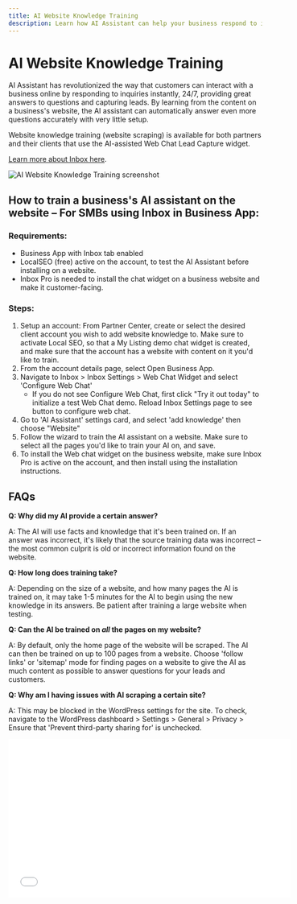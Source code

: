 ```yaml
---
title: AI Website Knowledge Training
description: Learn how AI Assistant can help your business respond to inquiries instantly by training it with your website content.
---
```


# AI Website Knowledge Training

AI Assistant has revolutionized the way that customers can interact with a business online by responding to inquiries instantly, 24/7, providing great answers to questions and capturing leads. By learning from the content on a business's website, the AI assistant can automatically answer even more questions accurately with very little setup.

Website knowledge training (website scraping) is available for both partners and their clients that use the AI-assisted Web Chat Lead Capture widget.

[Learn more about Inbox here](/business-app/business-app-inbox/inbox-overview).

![AI Website Knowledge Training screenshot](./img/inbox/ai-website-knowledge-training.png)

## How to train a business's AI assistant on the website – For SMBs using Inbox in Business App:

### Requirements:

- Business App with Inbox tab enabled
- LocalSEO (free) active on the account, to test the AI Assistant before installing on a website.
- Inbox Pro is needed to install the chat widget on a business website and make it customer-facing.

### Steps:

1. Setup an account: From Partner Center, create or select the desired client account you wish to add website knowledge to. Make sure to activate Local SEO, so that a My Listing demo chat widget is created, and make sure that the account has a website with content on it you'd like to train.
2. From the account details page, select Open Business App.
3. Navigate to Inbox > Inbox Settings > Web Chat Widget and select 'Configure Web Chat'
   - If you do not see Configure Web Chat, first click "Try it out today" to initialize a test Web Chat demo. Reload Inbox Settings page to see button to configure web chat.
4. Go to 'AI Assistant' settings card, and select 'add knowledge' then choose "Website"
5. Follow the wizard to train the AI assistant on a website. Make sure to select all the pages you'd like to train your AI on, and save.
6. To install the Web chat widget on the business website, make sure Inbox Pro is active on the account, and then install using the installation instructions.

## FAQs

**Q: Why did my AI provide a certain answer?**

A: The AI will use facts and knowledge that it's been trained on. If an answer was incorrect, it's likely that the source training data was incorrect – the most common culprit is old or incorrect information found on the website.

**Q: How long does training take?**

A: Depending on the size of a website, and how many pages the AI is trained on, it may take 1-5 minutes for the AI to begin using the new knowledge in its answers. Be patient after training a large website when testing.

**Q: Can the AI be trained on _all_ the pages on my website?**

A: By default, only the home page of the website will be scraped. The AI can then be trained on up to 100 pages from a website. Choose 'follow links' or 'sitemap' mode for finding pages on a website to give the AI as much content as possible to answer questions for your leads and customers.

**Q: Why am I having issues with AI scraping a certain site?**

A: This may be blocked in the WordPress settings for the site. To check, navigate to the WordPress dashboard > Settings > General > Privacy > Ensure that 'Prevent third-party sharing for' is unchecked.

<iframe src="//www.youtube-nocookie.com/embed/eMTaoKXymXQ" width="560" height="315" frameBorder="0" allowFullScreen></iframe>